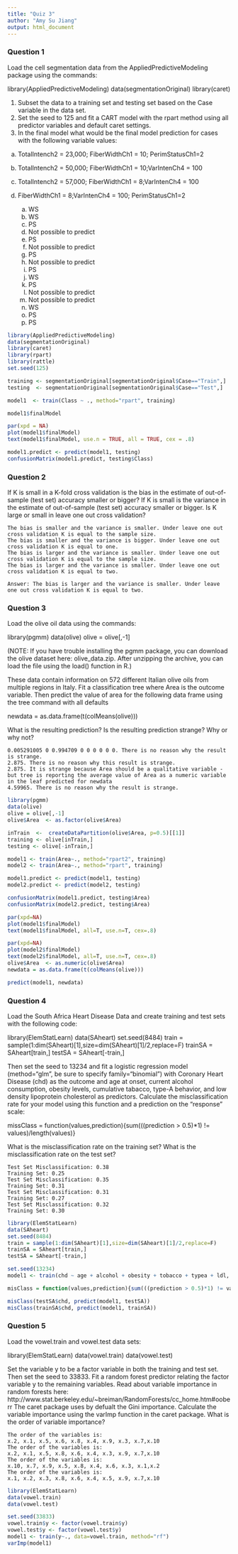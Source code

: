 ```yaml
---
title: "Quiz 3"
author: "Amy Su Jiang"
output: html_document
---
```



### Question 1

Load the cell segmentation data from the AppliedPredictiveModeling package using the commands:

library(AppliedPredictiveModeling)
data(segmentationOriginal)
library(caret)

1. Subset the data to a training set and testing set based on the Case variable in the data set.
2. Set the seed to 125 and fit a CART model with the rpart method using all predictor variables and default caret settings.
3. In the final model what would be the final model prediction for cases with the following variable values:

a. TotalIntench2 = 23,000; FiberWidthCh1 = 10; PerimStatusCh1=2

b. TotalIntench2 = 50,000; FiberWidthCh1 = 10;VarIntenCh4 = 100

c. TotalIntench2 = 57,000; FiberWidthCh1 = 8;VarIntenCh4 = 100

d. FiberWidthCh1 = 8;VarIntenCh4 = 100; PerimStatusCh1=2   

    a. WS
    b. WS
    c. PS
    d. Not possible to predict
    a. PS
    b. Not possible to predict
    c. PS
    d. Not possible to predict
    a. PS
    b. WS
    c. PS
    d. Not possible to predict
    a. Not possible to predict
    b. WS
    c. PS
    d. PS

```r
library(AppliedPredictiveModeling)
data(segmentationOriginal)
library(caret)
library(rpart)
library(rattle)
set.seed(125)

training <- segmentationOriginal[segmentationOriginal$Case=="Train",]
testing  <- segmentationOriginal[segmentationOriginal$Case=="Test",]

model1  <- train(Class ~ ., method="rpart", training)

model1$finalModel

par(xpd = NA)
plot(model1$finalModel)
text(model1$finalModel, use.n = TRUE, all = TRUE, cex = .8)

model1.predict <- predict(model1, testing)
confusionMatrix(model1.predict, testing$Class)
```

### Question 2

If K is small in a K-fold cross validation is the bias in the estimate of out-of-sample (test set) accuracy smaller or bigger? If K is small is the variance in the estimate of out-of-sample (test set) accuracy smaller or bigger. Is K large or small in leave one out cross validation?

    The bias is smaller and the variance is smaller. Under leave one out cross validation K is equal to the sample size.
    The bias is smaller and the variance is bigger. Under leave one out cross validation K is equal to one.
    The bias is larger and the variance is smaller. Under leave one out cross validation K is equal to the sample size.
    The bias is larger and the variance is smaller. Under leave one out cross validation K is equal to two.
    
```
Answer: The bias is larger and the variance is smaller. Under leave one out cross validation K is equal to two.
```

### Question 3

Load the olive oil data using the commands:

library(pgmm)
data(olive)
olive = olive[,-1]

(NOTE: If you have trouble installing the pgmm package, you can download the olive dataset here: olive_data.zip. After unzipping the archive, you can load the file using the load() function in R.)

These data contain information on 572 different Italian olive oils from multiple regions in Italy. Fit a classification tree where Area is the outcome variable. Then predict the value of area for the following data frame using the tree command with all defaults

newdata = as.data.frame(t(colMeans(olive)))
 
What is the resulting prediction? Is the resulting prediction strange? Why or why not?

    0.005291005 0 0.994709 0 0 0 0 0 0. There is no reason why the result is strange.
    2.875. There is no reason why this result is strange.
    2.875. It is strange because Area should be a qualitative variable - but tree is reporting the average value of Area as a numeric variable in the leaf predicted for newdata
    4.59965. There is no reason why the result is strange.

```r
library(pgmm)
data(olive)
olive = olive[,-1]
olive$Area  <- as.factor(olive$Area)

inTrain  <-  createDataPartition(olive$Area, p=0.5)[[1]]
training <- olive[inTrain,]
testing <- olive[-inTrain,]

model1 <- train(Area~., method="rpart2", training)
model2 <- train(Area~., method="rpart", training)

model1.predict <- predict(model1, testing)
model2.predict <- predict(model2, testing)

confusionMatrix(model1.predict, testing$Area)
confusionMatrix(model2.predict, testing$Area)

par(xpd=NA)
plot(model1$finalModel)
text(model1$finalModel, all=T, use.n=T, cex=.8)

par(xpd=NA)
plot(model2$finalModel)
text(model2$finalModel, all=T, use.n=T, cex=.8)
olive$Area  <- as.numeric(olive$Area)
newdata = as.data.frame(t(colMeans(olive)))

predict(model1, newdata)
```

### Question 4

Load the South Africa Heart Disease Data and create training and test sets with the following code:

library(ElemStatLearn)
data(SAheart)
set.seed(8484)
train = sample(1:dim(SAheart)[1],size=dim(SAheart)[1]/2,replace=F)
trainSA = SAheart[train,]
testSA = SAheart[-train,]
 
Then set the seed to 13234 and fit a logistic regression model (method="glm", be sure to specify family="binomial") with Coronary Heart Disease (chd) as the outcome and age at onset, current alcohol consumption, obesity levels, cumulative tabacco, type-A behavior, and low density lipoprotein cholesterol as predictors. Calculate the misclassification rate for your model using this function and a prediction on the "response" scale:

missClass = function(values,prediction){sum(((prediction > 0.5)*1) != values)/length(values)}

What is the misclassification rate on the training set? What is the misclassification rate on the test set?

    Test Set Misclassification: 0.38
    Training Set: 0.25
    Test Set Misclassification: 0.35
    Training Set: 0.31
    Test Set Misclassification: 0.31
    Training Set: 0.27
    Test Set Misclassification: 0.32
    Training Set: 0.30

```r
library(ElemStatLearn)
data(SAheart)
set.seed(8484)
train = sample(1:dim(SAheart)[1],size=dim(SAheart)[1]/2,replace=F)
trainSA = SAheart[train,]
testSA = SAheart[-train,]

set.seed(13234)
model1 <- train(chd ~ age + alcohol + obesity + tobacco + typea + ldl, method = "glm", family="binomial", data=trainSA)

misClass = function(values,prediction){sum(((prediction > 0.5)*1) != values)/length(values)}

misClass(testSA$chd, predict(model1, testSA))
misClass(trainSA$chd, predict(model1, trainSA))
```

### Question 5

Load the vowel.train and vowel.test data sets:

library(ElemStatLearn)
data(vowel.train)
data(vowel.test) 

Set the variable y to be a factor variable in both the training and test set. Then set the seed to 33833. Fit a random forest predictor relating the factor variable y to the remaining variables. Read about variable importance in random forests here: http://www.stat.berkeley.edu/~breiman/RandomForests/cc_home.htm#ooberr The caret package uses by defualt the Gini importance. Calculate the variable importance using the varImp function in the caret package. What is the order of variable importance?

    The order of the variables is:
    x.2, x.1, x.5, x.6, x.8, x.4, x.9, x.3, x.7,x.10
    The order of the variables is:
    x.2, x.1, x.5, x.8, x.6, x.4, x.3, x.9, x.7,x.10
    The order of the variables is:
    x.10, x.7, x.9, x.5, x.8, x.4, x.6, x.3, x.1,x.2
    The order of the variables is:
    x.1, x.2, x.3, x.8, x.6, x.4, x.5, x.9, x.7,x.10

```r
library(ElemStatLearn)
data(vowel.train)
data(vowel.test) 

set.seed(33833)
vowel.train$y <- factor(vowel.train$y)
vowel.test$y <- factor(vowel.test$y)
model1 <- train(y~., data=vowel.train, method="rf")
varImp(model1)
```
